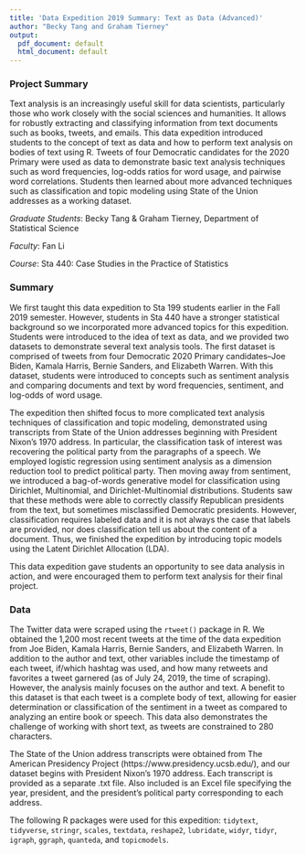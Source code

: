 ```yaml
---
title: 'Data Expedition 2019 Summary: Text as Data (Advanced)'
author: "Becky Tang and Graham Tierney"
output:
  pdf_document: default
  html_document: default
---
```

### Project Summary

Text analysis is an increasingly useful skill for data scientists, particularly those who work closely with the social sciences and humanities. It allows for robustly extracting and classifying information from text documents such as books, tweets, and emails. This data expedition introduced students to the concept of text as data and how to perform text analysis on bodies of text using R. Tweets of four Democratic candidates for the 2020 Primary were used as data to demonstrate basic text analysis techniques such as word frequencies, log-odds ratios for word usage, and pairwise word correlations. Students then learned about more advanced techniques such as classification and topic modeling using State of the Union addresses as a working dataset. 

*Graduate Students*: Becky Tang & Graham Tierney, Department of Statistical Science

*Faculty*: Fan Li

*Course*: Sta 440: Case Studies in the Practice of Statistics

### Summary

We first taught this data expedition to Sta 199 students earlier in the Fall 2019 semester. However, students in Sta 440 have a stronger statistical background so we incorporated more advanced topics for this expedition. Students were introduced to the idea of text as data, and we provided two datasets to demonstrate several text analysis tools. The first dataset is comprised of tweets from four Democratic 2020 Primary candidates--Joe Biden, Kamala Harris, Bernie Sanders, and Elizabeth Warren. With this dataset, students were introduced to concepts such as sentiment analysis and comparing documents and text by word frequencies, sentiment, and log-odds of word usage.

The expedition then shifted focus to more complicated text analysis techniques of classification and topic modeling, demonstrated using transcripts from State of the Union addresses beginning with President Nixon’s 1970 address. In particular, the classification task of interest was recovering the political party from the paragraphs of a speech. We employed logistic regression using sentiment analysis as a dimension reduction tool to predict political party. Then moving away from sentiment, we introduced a bag-of-words generative model for classification using Dirichlet, Multinomial, and Dirichlet-Multinomial distributions. Students saw that these methods were able to correctly classify Republican presidents from the text, but sometimes misclassified Democratic presidents. However, classification requires labeled data and it is not always the case that labels are provided, nor does classification tell us about the content of a document. Thus, we finished the expedition by introducing topic models using the Latent Dirichlet Allocation (LDA).

This data expedition gave students an opportunity to see data analysis in action, and were encouraged them to perform text analysis for their final project. 

### Data

The Twitter data were scraped using the `rtweet()` package in R. We obtained the 1,200 most recent tweets at the time of the data expedition from Joe Biden, Kamala Harris, Bernie Sanders, and Elizabeth Warren. In addition to the author and text, other variables include the timestamp of each tweet, if/which hashtag was used, and how many retweets and favorites a tweet garnered (as of July 24, 2019, the time of scraping). However, the analysis mainly focuses on the author and text. A benefit to this dataset is that each tweet is a complete body of text, allowing for easier determination or classification of the sentiment in a tweet as compared to analyzing an entire book or speech. This data also demonstrates the challenge of working with short text, as tweets are constrained to 280 characters. 

The State of the Union address transcripts were obtained from The American Presidency Project (https://www.presidency.ucsb.edu/), and our dataset begins with President Nixon’s 1970 address. Each transcript is provided as a separate .txt file. Also included is an Excel file specifying the year, president, and the president’s political party corresponding to each address.

The following R packages were used for this expedition: `tidytext`, `tidyverse`, `stringr`, `scales`, `textdata`, `reshape2`, `lubridate`, `widyr`, `tidyr`, `igraph`, `ggraph`, `quanteda`, and `topicmodels`.

